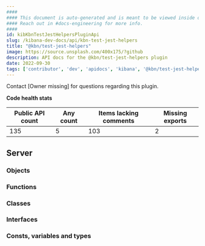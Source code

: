 ```yaml
---
####
#### This document is auto-generated and is meant to be viewed inside our experimental, new docs system.
#### Reach out in #docs-engineering for more info.
####
id: kibKbnTestJestHelpersPluginApi
slug: /kibana-dev-docs/api/kbn-test-jest-helpers
title: "@kbn/test-jest-helpers"
image: https://source.unsplash.com/400x175/?github
description: API docs for the @kbn/test-jest-helpers plugin
date: 2022-09-30
tags: ['contributor', 'dev', 'apidocs', 'kibana', '@kbn/test-jest-helpers']
---
```




Contact [Owner missing] for questions regarding this plugin.

**Code health stats**

| Public API count  | Any count | Items lacking comments | Missing exports |
|-------------------|-----------|------------------------|-----------------|
| 135 | 5 | 103 | 2 |

## Server

### Objects
<DocDefinitionList data={kbnTestJestHelpersObj.server.objects}/>

### Functions
<DocDefinitionList data={kbnTestJestHelpersObj.server.functions}/>

### Classes
<DocDefinitionList data={kbnTestJestHelpersObj.server.classes}/>

### Interfaces
<DocDefinitionList data={kbnTestJestHelpersObj.server.interfaces}/>

### Consts, variables and types
<DocDefinitionList data={kbnTestJestHelpersObj.server.misc}/>

